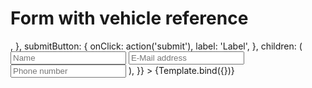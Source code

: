 

<Meta
  title="Layout/Pages/Form with vehicle reference"
  component={FormWithVehicleReference}
/>


# Form with vehicle reference

<Canvas>
  <Story
    name="Form with vehicle reference"
    args={{
      title: 'Nachricht an den Verkäufer',
      backLink: {
        text: 'Back',
        url: 'https://www.autoscout24.ch/de',
      },
      vehicle: {
        vehicleTitle: 'AUDI A5 Sportback 3.0 TDI quattro S-tronic (Limousine)',
        price: `CHF 23'900.–`,
        sellerName: `Auto-Center Grenchen AG 2540 Grenchen (SO)`,
        sellerAddress: `2540 Grenchen (SO)`,
        image: <img src="/dummyImage.jpeg" alt="vehicle reference image" />,
      },
      submitButton: {
        onClick: action('submit'),
        label: 'Label',
      },
      children: (
        <Stack spacing="md">
          <Input name="name" placeholder="Name" />
          <Input name="email" placeholder="E-Mail address" />
          <Input name="phone" placeholder="Phone number" />
        </Stack>
      ),
    }}
  >
    {Template.bind({})}
  </Story>
</Canvas>

<ArgsTable story="Form with vehicle reference" />

